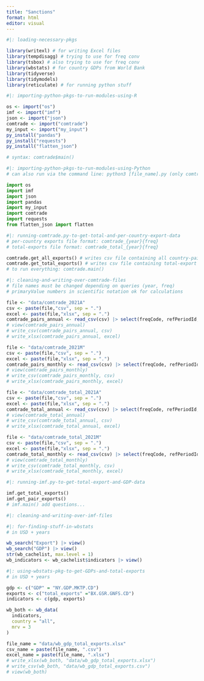```yaml
---
title: "Sanctions"
format: html
editor: visual
---
```


```r
#|: loading-necessary-pkgs

library(writexl) # for writing Excel files
library(tempdisagg) # trying to use for freq conv
library(tsbox) # also trying to use for freq conv
library(wbstats) # for country GDPs from World Bank
library(tidyverse) 
library(tidymodels)
library(reticulate) # for running python stuff
```

```r
#|: importing-python-pkgs-to-run-modules-using-R

os <- import("os")
imf <- import("imf")
json <- import("json")
comtrade <- import("comtrade")
my_input <- import("my_input")
py_install("pandas")
py_install("requests")
py_install("flatten_json")

# syntax: comtrade$main()
```

```python
#|: importing-python-pkgs-to-run-modules-using-Python
# can also run via the command line: python3 [file_name].py (only comtrade.py or imf.py)

import os
import imf
import json
import pandas
import my_input
import comtrade
import requests
from flatten_json import flatten
```

```python
#|: running-comtrade.py-to-get-total-and-per-country-export-data
# per-country exports file format: comtrade_{year}{freq} 
# total-exports file format: comtrade_total_{year}{freq}

comtrade.get_all_exports() # writes csv file containing all country-pair export data
comtrade.get_total_exports() # writes csv file containing total-export values for each country
# to run everything: comtrade.main()
```

```r
#|: cleaning-and-writing-over-comtrade-files
# file names must be changed depending on queries (year, freq)
# primaryValue numbers in scientific notation ok for calculations

file <- "data/comtrade_2021A"
csv <- paste(file,"csv", sep = ".")
excel <- paste(file,"xlsx", sep = ".")
comtrade_pairs_annual <- read_csv(csv) |> select(freqCode, refPeriodId, refYear, refMonth, reporterCode, reporterISO, reporterDesc, flowDesc, partnerCode, partnerISO, partnerDesc, cmdDesc, primaryValue)
# view(comtrade_pairs_annual)
# write_csv(comtrade_pairs_annual, csv)
# write_xlsx(comtrade_pairs_annual, excel)

file <- "data/comtrade_2021M"
csv <- paste(file,"csv", sep = ".")
excel <- paste(file,"xlsx", sep = ".")
comtrade_pairs_monthly <- read_csv(csv) |> select(freqCode, refPeriodId, refYear, refMonth, reporterCode, reporterISO, reporterDesc, flowDesc, partnerCode, partnerISO, partnerDesc, cmdDesc, primaryValue)
# view(comtrade_pairs_monthly)
# write_csv(comtrade_pairs_monthly, csv)
# write_xlsx(comtrade_pairs_monthly, excel)

file <- "data/comtrade_total_2021A"
csv <- paste(file,"csv", sep = ".")
excel <- paste(file,"xlsx", sep = ".")
comtrade_total_annual <- read_csv(csv) |> select(freqCode, refPeriodId, refYear, refMonth, reporterCode, reporterISO, reporterDesc, flowDesc, partnerCode, partnerISO, partnerDesc, cmdDesc, primaryValue)
# view(comtrade_total_annual)
# write_csv(comtrade_total_annual, csv)
# write_xlsx(comtrade_total_annual, excel)

file <- "data/comtrade_total_2021M"
csv <- paste(file,"csv", sep = ".")
excel <- paste(file,"xlsx", sep = ".")
comtrade_total_monthly <- read_csv(csv) |> select(freqCode, refPeriodId, refYear, refMonth, reporterCode, reporterISO, reporterDesc, flowDesc, partnerCode, partnerISO, partnerDesc, cmdDesc, primaryValue)
# view(comtrade_total_monthly)
# write_csv(comtrade_total_monthly, csv)
# write_xlsx(comtrade_total_monthly, excel)
```

```python
#|: running-imf.py-to-get-total-export-and-GDP-data

imf.get_total_exports()
imf.get_pair_exports()
# imf.main() add questions...
```

```r
#|: cleaning-and-writing-over-imf-files


```

```r
#|: for-finding-stuff-in-wbstats
# in USD + years

wb_search("Export") |> view()
wb_search("GDP") |> view()
str(wb_cachelist, max.level = 1)
wb_indicators <- wb_cachelist$indicators |> view()
```

```r
#|: using-wbstats-pkg-to-get-GDPs-and-total-exports
# in USD + years 

gdp <- c("GDP" = "NY.GDP.MKTP.CD")
exports <- c("total_exports" ="BX.GSR.GNFS.CD")
indicators <- c(gdp, exports)

wb_both <- wb_data(
  indicators, 
  country = "all",
  mrv = 3
)

file_name = "data/wb_gdp_total_exports.xlsx"
csv_name = paste(file_name, ".csv")
excel_name = paste(file_name, ".xlsx")
# write_xlsx(wb_both, "data/wb_gdp_total_exports.xlsx")
# write_csv(wb_both, "data/wb_gdp_total_exports.csv")
# view(wb_both)
```
